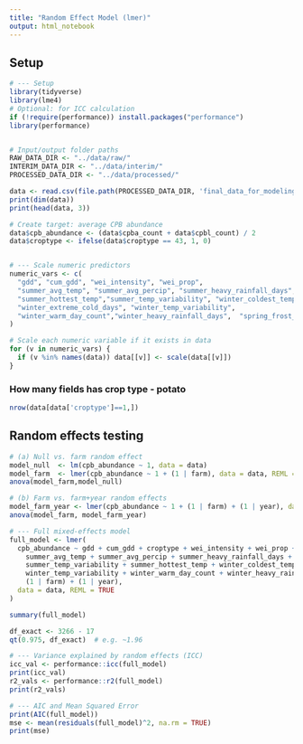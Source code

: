```yaml
---
title: "Random Effect Model (lmer)"
output: html_notebook
---
```


## Setup

```r
# --- Setup
library(tidyverse)
library(lme4)
# Optional: for ICC calculation
if (!require(performance)) install.packages("performance")
library(performance)


# Input/output folder paths
RAW_DATA_DIR <- "../data/raw/"
INTERIM_DATA_DIR <- "../data/interim/"
PROCESSED_DATA_DIR <- "../data/processed/"
```


```r
data <- read.csv(file.path(PROCESSED_DATA_DIR, 'final_data_for_modeling.csv'))
print(dim(data))
print(head(data, 3))
```



```r
# Create target: average CPB abundance
data$cpb_abundance <- (data$cpba_count + data$cpbl_count) / 2
data$croptype <- ifelse(data$croptype == 43, 1, 0)


# --- Scale numeric predictors
numeric_vars <- c(
  "gdd", "cum_gdd", "wei_intensity", "wei_prop",
  "summer_avg_temp", "summer_avg_percip", "summer_heavy_rainfall_days",
  "summer_hottest_temp","summer_temp_variability", "winter_coldest_temp",
  "winter_extreme_cold_days", "winter_temp_variability",
  "winter_warm_day_count","winter_heavy_rainfall_days",  "spring_frost_free_days"
)

# Scale each numeric variable if it exists in data
for (v in numeric_vars) {
  if (v %in% names(data)) data[[v]] <- scale(data[[v]])
}

```

### How many fields has crop type - potato
```r
nrow(data[data['croptype']==1,])
```


## Random effects testing
```r
# (a) Null vs. farm random effect
model_null  <- lm(cpb_abundance ~ 1, data = data)
model_farm  <- lmer(cpb_abundance ~ 1 + (1 | farm), data = data, REML = TRUE)
anova(model_farm,model_null)
```

```r
# (b) Farm vs. farm+year random effects
model_farm_year <- lmer(cpb_abundance ~ 1 + (1 | farm) + (1 | year), data = data, REML = TRUE)
anova(model_farm, model_farm_year)
```
```r
# --- Full mixed-effects model
full_model <- lmer(
  cpb_abundance ~ gdd + cum_gdd + croptype + wei_intensity + wei_prop +
    summer_avg_temp + summer_avg_percip + summer_heavy_rainfall_days +
    summer_temp_variability + summer_hottest_temp + winter_coldest_temp + winter_extreme_cold_days +
    winter_temp_variability + winter_warm_day_count + winter_heavy_rainfall_days + spring_frost_free_days +
    (1 | farm) + (1 | year),
  data = data, REML = TRUE
)

summary(full_model)
```

```r
df_exact <- 3266 - 17
qt(0.975, df_exact)  # e.g. ~1.96
```


```r
# --- Variance explained by random effects (ICC)
icc_val <- performance::icc(full_model)
print(icc_val)
r2_vals <- performance::r2(full_model)
print(r2_vals)
```

```r
# --- AIC and Mean Squared Error
print(AIC(full_model))
mse <- mean(residuals(full_model)^2, na.rm = TRUE)
print(mse)
```

